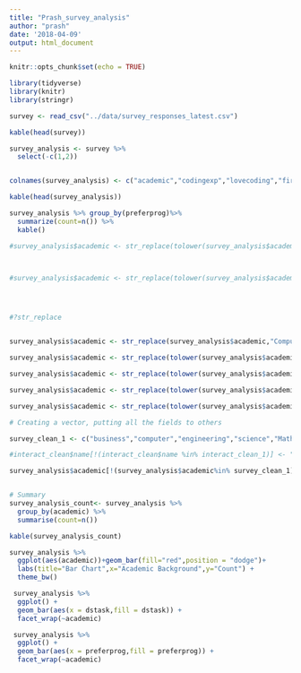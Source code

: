 ```yaml
---
title: "Prash_survey_analysis"
author: "prash"
date: '2018-04-09'
output: html_document
---
```


```r
knitr::opts_chunk$set(echo = TRUE)
```

```r
library(tidyverse)
library(knitr)
library(stringr)
```

```r
survey <- read_csv("../data/survey_responses_latest.csv")
```



```r
kable(head(survey))

survey_analysis <- survey %>% 
  select(-c(1,2)) 


colnames(survey_analysis) <- c("academic","codingexp","lovecoding","firstprog","preferprog","dstask","noofprog")


```


```r
kable(head(survey_analysis))
```



```r

survey_analysis %>% group_by(preferprog)%>% 
  summarize(count=n()) %>% 
  kable()
```

```r


#survey_analysis$academic <- str_replace(tolower(survey_analysis$academic),c(".*econ.*",".*fin.*",".*business.*"),"Business")



#survey_analysis$academic <- str_replace(tolower(survey_analysis$academic),c(".*econ.*",".*fin.*",".*business.*"),"Business")




#?str_replace


survey_analysis$academic <- str_replace(survey_analysis$academic,"Computer Science / Computer Engineering","Computer")

survey_analysis$academic <- str_replace(tolower(survey_analysis$academic),".*econ.*","business")

survey_analysis$academic <- str_replace(tolower(survey_analysis$academic),".*busi.*","business")

survey_analysis$academic <- str_replace(tolower(survey_analysis$academic),".*eng.*","engineering")

survey_analysis$academic <- str_replace(tolower(survey_analysis$academic),".*science.*","science")

# Creating a vector, putting all the fields to others 

survey_clean_1 <- c("business","computer","engineering","science","Mathematics / Statistics")

#interact_clean$name[!(interact_clean$name %in% interact_clean_1)] <- "other"

survey_analysis$academic[!(survey_analysis$academic%in% survey_clean_1)] <- "other"


# Summary 
survey_analysis_count<- survey_analysis %>% 
  group_by(academic) %>% 
  summarise(count=n())

kable(survey_analysis_count)


```



```r
survey_analysis %>% 
  ggplot(aes(academic))+geom_bar(fill="red",position = "dodge")+
  labs(title="Bar Chart",x="Academic Background",y="Count") +
  theme_bw()
```



```r
 survey_analysis %>% 
  ggplot() +
  geom_bar(aes(x = dstask,fill = dstask)) +
  facet_wrap(~academic) 

```





```r

 survey_analysis %>% 
  ggplot() +
  geom_bar(aes(x = preferprog,fill = preferprog)) +
  facet_wrap(~academic) 

```

